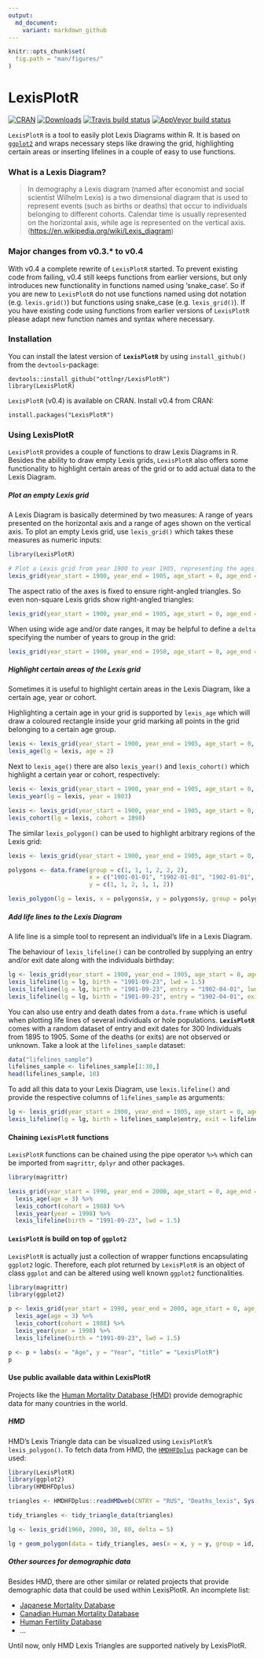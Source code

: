 ```yaml
---
output:
  md_document:
    variant: markdown_github
---
```


<!-- README.md is generated from README.Rmd. Please edit that file -->

```r
knitr::opts_chunk$set(
  fig.path = "man/figures/"
)
```

# LexisPlotR
[![CRAN](http://www.r-pkg.org/badges/version/LexisPlotR)](http://cran.rstudio.com/package=LexisPlotR) [![Downloads](http://cranlogs.r-pkg.org/badges/LexisPlotR?color=brightgreen)](http://www.r-pkg.org/pkg/LexisPlotR) [![Travis build status](https://travis-ci.org/ottlngr/LexisPlotR.svg?branch=master)](https://travis-ci.org/ottlngr/LexisPlotR) [![AppVeyor build status](https://ci.appveyor.com/api/projects/status/github/ottlngr/LexisPlotR?branch=master&svg=true)](https://ci.appveyor.com/project/ottlngr/LexisPlotR)

`LexisPlotR` is a tool to easily plot Lexis Diagrams within R. It is based on [`ggplot2`](https://github.com/hadley/ggplot2) and wraps necessary steps like drawing the grid, highlighting certain areas or inserting lifelines in a couple of easy to use functions.

### What is a Lexis Diagram?

> In demography a Lexis diagram (named after economist and social scientist Wilhelm Lexis) is a two dimensional diagram that is used to represent events (such as births or deaths) that occur to individuals belonging to different cohorts. Calendar time is usually represented on the horizontal axis, while age is represented on the vertical axis. ([https://en.wikipedia.org/wiki/Lexis_diagram](https://en.wikipedia.org/wiki/Lexis_diagram))

### Major changes from v0.3.* to v0.4

With v0.4 a complete rewrite of `LexisPlotR` started. To prevent existing code from failing, v0.4 still keeps functions from earlier versions, but only introduces new functionality in functions named using 'snake_case'. So if you are new to `LexisPlotR` do not use functions named using dot notation (e.g. `lexis.grid()`) but functions using snake_case (e.g. `lexis_grid()`). If you have existing code using functions from earlier versions of `LexisPlotR` please adapt new function names and syntax where necessary. 

### Installation

You can install the latest version of **`LexisPlotR`** by using `install_github()` from the `devtools`-package:

    devtools::install_github("ottlngr/LexisPlotR")
    library(LexisPlotR)
    
`LexisPlotR` (v0.4) is available on CRAN. Install v0.4 from CRAN:

    install.packages("LexisPlotR")

### Using LexisPlotR

`LexisPlotR` provides a couple of functions to draw Lexis Diagrams in R. Besides the ability to draw empty Lexis grids, `LexisPlotR` also offers some functionality to highlight certain areas of the grid or to add actual data to the Lexis Diagram.

##### Plot an empty Lexis grid

A Lexis Diagram is basically determined by two measures: A range of years presented on the horizontal axis and a range of ages shown on the vertical axis. To plot an empty Lexis grid, use `lexis_grid()` which takes these measures as numeric inputs:

```r
library(LexisPlotR)
```

```r
# Plot a Lexis grid from year 1900 to year 1905, representing the ages from 0 to 5
lexis_grid(year_start = 1900, year_end = 1905, age_start = 0, age_end = 5)
```

The aspect ratio of the axes is fixed to ensure right-angled triangles. So even non-square Lexis grids show right-angled triangles:

```r
lexis_grid(year_start = 1900, year_end = 1905, age_start = 0, age_end = 8)
```

When using wide age and/or date ranges, it may be helpful to define a `delta` specifying the number of years to group in the grid:

```r
lexis_grid(year_start = 1900, year_end = 1950, age_start = 0, age_end = 50, delta = 5)
```

##### Highlight certain areas of the Lexis grid

Sometimes it is useful to highlight certain areas in the Lexis Diagram, like a certain age, year or cohort. 

Highlighting a certain age in your grid is supported by `lexis_age` which will draw a coloured rectangle inside your grid marking all points in the grid belonging to a certain age group.

```r
lexis <- lexis_grid(year_start = 1900, year_end = 1905, age_start = 0, age_end = 5)
lexis_age(lg = lexis, age = 2)
```


Next to `lexis_age()` there are also `lexis_year()` and `lexis_cohort()` which highlight a certain year or cohort, respectively:

```r
lexis <- lexis_grid(year_start = 1900, year_end = 1905, age_start = 0, age_end = 5)
lexis_year(lg = lexis, year = 1903)
```

```r
lexis <- lexis_grid(year_start = 1900, year_end = 1905, age_start = 0, age_end = 5)
lexis_cohort(lg = lexis, cohort = 1898)
```

The similar `lexis_polygon()` can be used to highlight arbitrary regions of the Lexis grid:

```r
lexis <- lexis_grid(year_start = 1900, year_end = 1905, age_start = 0, age_end = 5)

polygons <- data.frame(group = c(1, 1, 1, 2, 2, 2),
                       x = c("1901-01-01", "1902-01-01", "1902-01-01", "1903-01-01", "1904-01-01", "1904-01-01"),
                       y = c(1, 1, 2, 1, 1, 2))

lexis_polygon(lg = lexis, x = polygons$x, y = polygons$y, group = polygons$group)
```

##### Add life lines to the Lexis Diagram

A life line is a simple tool to represent an individual's life in a Lexis Diagram. 

The behaviour of `lexis_lifeline()` can be controlled by supplying an entry and/or exit date along with the individuals birthday:

```r
lg <- lexis_grid(year_start = 1900, year_end = 1905, age_start = 0, age_end = 5)
lexis_lifeline(lg = lg, birth = "1901-09-23", lwd = 1.5)
lexis_lifeline(lg = lg, birth = "1901-09-23", entry = "1902-04-01", lwd = 1.5)
lexis_lifeline(lg = lg, birth = "1901-09-23", entry = "1902-04-01", exit = "1904-10-31", lwd = 1.5)
```


You can also use entry and death dates from a `data.frame` which is useful when plotting life lines of several individuals or hole populations. **`LexisPlotR`** comes with a random dataset of entry and exit dates for 300 Individuals from 1895 to 1905. Some of the deaths (or exits) are not observed or unknown. Take a look at the `lifelines_sample` dataset:

```r
data("lifelines_sample")
lifelines_sample <- lifelines_sample[1:30,]
head(lifelines_sample, 10)
```

To add all this data to your Lexis Diagram, use `lexis.lifeline()` and provide the respective columns of `lifelines_sample` as arguments:

```r
lg <- lexis_grid(year_start = 1900, year_end = 1905, age_start = 0, age_end = 5)
lexis_lifeline(lg = lg, birth = lifelines_sample$entry, exit = lifelines_sample$exit, lwd = 1.5, lineends = TRUE)
```

#### Chaining `LexisPlotR` functions

`LexisPlotR` functions can be chained using the pipe operator `%>%` which can be imported from `magrittr`, `dplyr` and other packages.

```r
library(magrittr)

lexis_grid(year_start = 1990, year_end = 2000, age_start = 0, age_end = 10) %>%
  lexis_age(age = 3) %>%
  lexis_cohort(cohort = 1988) %>%
  lexis_year(year = 1998) %>%
  lexis_lifeline(birth = "1991-09-23", lwd = 1.5)
```

#### `LexisPlotR` is build on top of `ggplot2`

`LexisPlotR` is actually just a collection of wrapper functions encapsulating `ggplot2` logic. Therefore, each plot returned by `LexisPlotR` is an object of class `ggplot` and can be altered using well known `ggplot2` functionalities.

```r
library(magrittr)
library(ggplot2)

p <- lexis_grid(year_start = 1990, year_end = 2000, age_start = 0, age_end = 10) %>%
  lexis_age(age = 3) %>%
  lexis_cohort(cohort = 1988) %>%
  lexis_year(year = 1998) %>%
  lexis_lifeline(birth = "1991-09-23", lwd = 1.5)

p <- p + labs(x = "Age", y = "Year", "title" = "LexisPlotR")
p
```


#### Use public available data within LexisPlotR

Projects like the [Human Mortality Database (HMD)](https://mortality.org) provide demographic data for many countries in the world. 

##### HMD

HMD's Lexis Triangle data can be visualized using `LexisPlotR`'s `lexis_polygon()`. To fetch data from HMD, the [`HMDHFDplus`](https://github.com/timriffe/TR1/tree/master/TR1/HMDHFDplus) package can be used:

```r
library(LexisPlotR)
library(ggplot2)
library(HMDHFDplus)

triangles <- HMDHFDplus::readHMDweb(CNTRY = "RUS", "Deaths_lexis", Sys.getenv("HMD_USER"), Sys.getenv("HMD_PASSWORD"))

tidy_triangles <- tidy_triangle_data(triangles)

lg <- lexis_grid(1960, 2000, 30, 80, delta = 5)

lg + geom_polygon(data = tidy_triangles, aes(x = x, y = y, group = id, fill = Total))
```

##### Other sources for demographic data

Besides HMD, there are other similar or related projects that provide demographic data that could be used within LexisPlotR. An incomplete list:

+ [Japanese Mortality Database](http://www.ipss.go.jp/p-toukei/JMD/index-en.asp)
+ [Canadian Human Mortality Database](http://www.bdlc.umontreal.ca/CHMD/)
+ [Human Fertility Database](https://www.humanfertility.org/cgi-bin/main.php)
+ ...

Until now, only HMD Lexis Triangles are supported natively by LexisPlotR.

